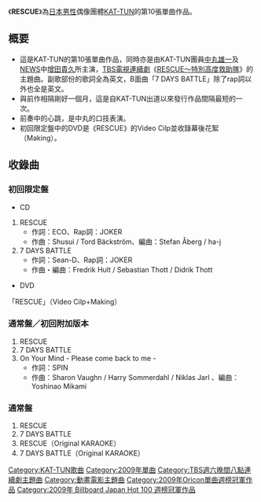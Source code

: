 {{Infobox Single
| Name        = RESCUE
| Artist      = [[KAT-TUN|KAT-TUN]]
| Released    = 2009年3月11日
| Genre       = [[J-POP|J-POP]]
| Label       = [[J_Storm|J-One Records]]
| Producer    = 
| Chart position = *週最高排名第1名（[[Oricon|Oricon]]）
* 2009年3月度月排名第2名（Oricon）
* 2009年度上半期排名第4名（Oricon）
* 2009年度年排名第7名（Oricon） 
| Last single  = [[ONE_DROP|ONE DROP]] <br />（2009年）
| This single  = '''RESCUE ''' <br />（2009年）
| Next single  = [[Love_yourself～喜歡你所討厭的你～|Love yourself～喜歡你所討厭的你～]] <br />（2010年）
}}

《'''RESCUE'''》為[[日本|日本]][[男性|男性]]偶像團體[[KAT-TUN|KAT-TUN]]的第10張單曲作品。

== 概要 ==
* 這是KAT-TUN的第10張單曲作品，同時亦是由KAT-TUN團員[[中丸雄一|中丸雄一]]及[[NEWS|NEWS]]中[[增田貴久|增田貴久]]所主演，[[TBS電視|TBS電視]][[電視劇|連續劇]]《[[RESCUE〜特別高度救助隊|RESCUE〜特別高度救助隊]]》的主題曲。副歌部份的歌詞全為英文，B面曲「7 DAYS BATTLE」除了rap詞以外也全是英文。
*與前作相隔剛好一個月，這是自KAT-TUN出道以來發行作品間隔最短的一次。
*前奏中的心跳，是中丸的口技表演。
* 初回限定盤中的DVD是《RESCUE》的Video Cilp並收錄幕後花絮（Making）。

== 收錄曲 ==
=== 初回限定盤 ===
* CD
# RESCUE 
#* 作詞：ECO、Rap詞：JOKER
#* 作曲：Shusui / Tord Bäckström、編曲：Stefan Åberg / ha-j
# 7 DAYS BATTLE 
#* 作詞：Sean-D、Rap詞：JOKER 　
#* 作曲・編曲：Fredrik Hult / Sebastian Thott / Didrik Thott
* DVD
「RESCUE」（Video Cilp+Making）

=== 通常盤／初回附加版本 ===
# RESCUE 
# 7 DAYS BATTLE 
# On Your Mind - Please come back to me -
#* 作詞：SPIN
#* 作曲：Sharon Vaughn / Harry Sommerdahl / Niklas Jarl 、編曲：Yoshinao Mikami

=== 通常盤 ===
# RESCUE
# 7 DAYS BATTLE 
# RESCUE（Original KARAOKE）
# 7 DAYS BATTLE（Original KARAOKE）

{{KAT-TUN}}
{{TBS週六晚間八點連續劇主題曲}}
{{Oricon單曲週榜冠軍 (2009年)|2009年3月23日}}
{{Billboard JAPAN Hot 100 週榜冠軍 (2009年)|2009年3月23日}}

{{DEFAULTSORT:Rescue}}

[[Category:KAT-TUN歌曲|Category:KAT-TUN歌曲]]
[[Category:2009年單曲|Category:2009年單曲]]
[[Category:TBS週六晚間八點連續劇主題曲|Category:TBS週六晚間八點連續劇主題曲]]
[[Category:動畫電影主題曲|Category:動畫電影主題曲]]
[[Category:2009年Oricon單曲週榜冠軍作品|Category:2009年Oricon單曲週榜冠軍作品]]
[[Category:2009年_Billboard_Japan_Hot_100_週榜冠軍作品|Category:2009年 Billboard Japan Hot 100 週榜冠軍作品]]